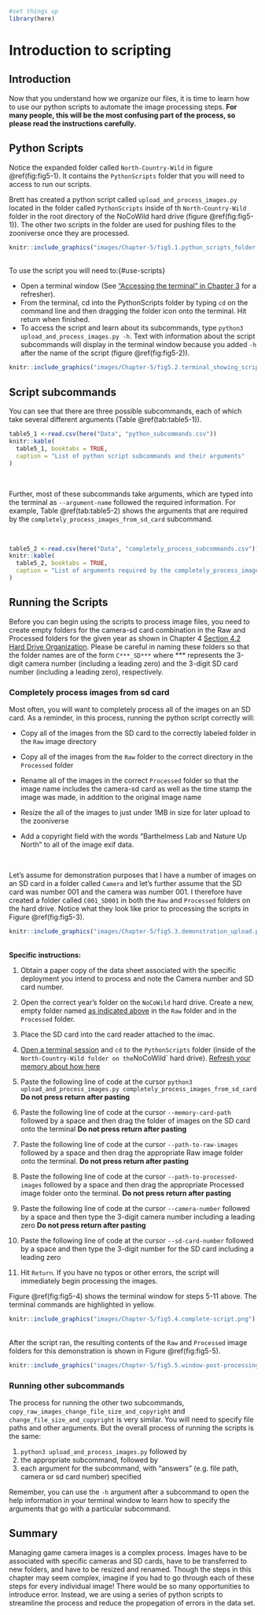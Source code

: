 ```r
#set things up
library(here)
```

# Introduction to scripting {#using-scripting}

## Introduction {#scripting-intro}

Now that you understand how we organize our files, it is time to learn how to use our python scripts to automate the image processing steps. **For many people, this will be the most confusing part of the process, so please read the instructions carefully.**

## Python Scripts {#python-scripts-overview}

Notice the expanded folder called `North-Country-Wild` in figure \@ref(fig:fig5-1). It contains the `PythonScripts` folder that you will need to access to run our scripts.

Brett has created a python script called `upload_and_process_images.py` located in the folder called `PythonScripts` inside of th `North-Country-Wild` folder in the root directory of the NoCoWild hard drive (figure \@ref(fig:fig5-1)). The other two scripts in the folder are used for pushing files to the zooniverse once they are processed.

```r
knitr::include_graphics("images/Chapter-5/fig5.1.python_scripts_folder.png") 
```

\
To use the script you will need to:{#use-scripts}

-   Open a terminal window (See ["Accessing the terminal" in Chapter 3](#access-terminal) for a refresher).
-   From the terminal, cd into the PythonScripts folder by typing `cd` on the command line and then dragging the folder icon onto the terminal. Hit return when finished.
-   To access the script and learn about its subcommands, type `python3 upload_and_process_images.py -h`. Text with information about the script subcommands will display in the terminal window because you added `-h` after the name of the script (figure \@ref(fig:fig5-2)).

```r
knitr::include_graphics("images/Chapter-5/fig5.2.terminal_showing_script_commands.png") 
```

## Script subcommands {#script-subcommands}

You can see that there are three possible subcommands, each of which take several different arguments (Table \@ref(tab:table5-1)).

```r
table5_1 <-read.csv(here("Data", "python_subcommands.csv"))
knitr::kable(
  table5_1, booktabs = TRUE,
  caption = "List of python script subcommands and their arguments"
)
```

\

Further, most of these subcommands take arguments, which are typed into the terminal as `--argument-name` followed the required information. For example, Table \@ref(tab:table5-2) shows the arguments that are required by the `completely_process_images_from_sd_card` subcommand.

\

```r
table5_2 <-read.csv(here("Data", "completely_process_subcommands.csv"))
knitr::kable(
  table5_2, booktabs = TRUE,
  caption = "List of arguments required by the completely_process_images_from_sd_card subcommand"
)
```

## Running the Scripts {#running-scripts}

Before you can begin using the scripts to process image files, you need to create empty folders for the camera-sd card combination in the Raw and Processed folders for the given year as shown in Chapter 4 [Section 4.2 Hard Drive Organization](#hard-drive-organization). Please be careful in naming these folders so that the folder names are of the form `C***_SD***` where \*\*\* represents the 3-digit camera number (including a leading zero) and the 3-digit SD card number (including a leading zero), respectively.

### Completely process images from sd card {#complete-process}

Most often, you will want to completely process all of the images on an SD card. As a reminder, in this process, running the python script correctly will:

-   Copy all of the images from the SD card to the correctly labeled folder in the `Raw` image directory

-   Copy all of the images from the `Raw` folder to the correct directory in the `Processed` folder

-   Rename all of the images in the correct `Processed` folder so that the image name includes the camera-sd card as well as the time stamp the image was made, in addition to the original image name

-   Resize the all of the images to just under 1MB in size for later upload to the zooniverse

-   Add a copyright field with the words "Barthelmess Lab and Nature Up North" to all of the image exif data.

\

Let's assume for demonstration purposes that I have a number of images on an SD card in a folder called `Camera` and let's further assume that the SD card was number 001 and the camera was number 001. I therefore have created a folder called `C001_SD001` in both the `Raw` and `Processed` folders on the hard drive. Notice what they look like prior to processing the scripts in Figure \@ref(fig:fig5-3).

```r
knitr::include_graphics("images/Chapter-5/fig5.3.demonstration_upload.png") 
```

\
**Specific instructions:**

1.  Obtain a paper copy of the data sheet associated with the specific deployment you intend to process and note the Camera number and SD card number.

2.  Open the correct year's folder on the `NoCoWild` hard drive. Create a new, empty folder named [as indicated above](#running-scripts) in the `Raw` folder and in the `Processed` folder.

3.  Place the SD card into the card reader attached to the imac.

4.  [Open a terminal session](#access-terminal) and `cd` to the `PythonScripts` folder (inside of the `North-Country-Wild folder on the`NoCoWild\` hard drive). [Refresh your memory about how here](#use-scripts)

5.  Paste the following line of code at the cursor `python3 upload_and_process_images.py completely_process_images_from_sd_card` **Do not press return after pasting**

6.  Paste the following line of code at the cursor `--memory-card-path` followed by a space and then drag the folder of images on the SD card onto the terminal **Do not press return after pasting**

7.  Paste the following line of code at the cursor `--path-to-raw-images` followed by a space and then drag the appropriate Raw image folder onto the terminal. **Do not press return after pasting**

8.  Paste the following line of code at the cursor `--path-to-processed-images` followed by a space and then drag the appropriate Processed image folder onto the terminal. **Do not press return after pasting**

9.  Paste the following line of code at the cursor `--camera-number` followed by a space and then type the 3-digit camera number including a leading zero **Do not press return after pasting**

10. Paste the following line of code at the cursor `--sd-card-number` followed by a space and then type the 3-digit number for the SD card including a leading zero

11. Hit `Return`. If you have no typos or other errors, the script will immediately begin processing the images.

Figure \@ref(fig:fig5-4) shows the terminal window for steps 5-11 above. The terminal commands are highlighted in yellow.

```r
knitr::include_graphics("images/Chapter-5/fig5.4.complete-script.png") 
```

\
After the script ran, the resulting contents of the `Raw` and `Processed` image folders for this demonstration is shown in Figure \@ref(fig:fig5-5).

```r
knitr::include_graphics("images/Chapter-5/fig5.5.window-post-processing.png") 
```

### Running other subcommands {#other-subcommands}

The process for running the other two subcommands, `copy_raw_images_change_file_size_and_copyright` and `change_file_size_and_copyright` is very similar. You will need to specify file paths and other arguments. But the overall process of running the scripts is the same:

1.  `python3 upload_and_process_images.py` followed by
2.  the appropriate subcommand, followed by
3.  each argument for the subcommand, with "answers" (e.g. file path, camera or sd card number) specified

Remember, you can use the `-h` argument after a subcommand to open the help information in your terminal window to learn how to specify the arguments that go with a particular subcommand.

## Summary

Managing game camera images is a complex process. Images have to be associated with specific cameras and SD cards, have to be transferred to new folders, and have to be resized and renamed. Though the steps in this chapter may seem complex, imagine if you had to go through each of these steps for every individual image! There would be so many opportunities to introduce error. Instead, we are using a series of python scripts to streamline the process and reduce the propegation of errors in the data set.
